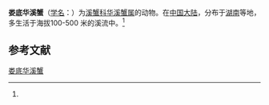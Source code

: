{{Speciesbox
| name = 娄底华溪蟹
| status = 
| status_system = 
| image = 
| genus = Sinopotamon
| species = loudiense
| authority = (Dai, 1995)<ref name='id12212'>{{cite web| url =http://www.bioinfo.cn/db05/BjdwSpecies.php?action=view&id=12212| title =娄底华溪蟹| work =《中国动物物种编目数据库》| publisher =中国科学院微生物研究所| author =中国科学院动物研究所| accessdate =2009-04-28| deadurl =yes| archiveurl =https://web.archive.org/web/20160305054935/http://www.bioinfo.cn/db05/BjdwSpecies.php?action=view&id=12212| archivedate =2016-03-05}}</ref>
}}

'''娄底华溪蟹'''（[[学名|学名]]：{{lang|la|''Sinopotamon loudiense''}}）为[[溪蟹科|溪蟹科]][[华溪蟹属|华溪蟹属]]的动物。在[[中国大陆|中国大陆]]，分布于[[湖南|湖南]]等地，多生活于海拔100-500 米的溪流中。<ref name='id12212'/>

== 参考文献 ==
{{reflist}}

{{Wikispecies|Sinopotamon loudiense}}
{{Taxonbar|from=Q14344264}}

[[Category:华溪蟹属|娄底华溪蟹]]


{{螃蟹小作品}}